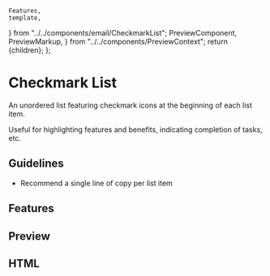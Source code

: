     Features,
    template,
} from "../../components/email/CheckmarkList";
    PreviewComponent,
    PreviewMarkup,
} from "../../components/PreviewContext";
    return <PreviewLayout inline={inline}>{children}</PreviewLayout>;
};

# Checkmark List

An unordered list featuring checkmark icons at the beginning of each list item.

Useful for highlighting features and benefits, indicating completion of tasks, etc.

## Guidelines

-   Recommend a single line of copy per list item

<LinkButton
    href="https://litmus.com/checklist/emails/public/20bab37"
    target="_blank"
    label="View in Litmus"
/>

## Features

<Features />

## Preview

<PreviewComponent label="checkmarkList" Component={CheckmarkList} />

## HTML

<PreviewMarkup label="checkmarkList" template={template} />
